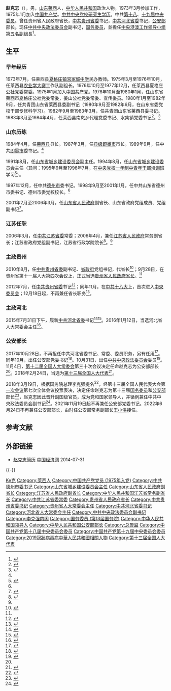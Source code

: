 {{Infobox officeholder
|name=赵克志
|original_name=
|honorific-suffix= [[总警监|总警监]]
|图像=Zhao Kezhi 2018 (cropped).jpg
|图像大小=
|图像说明=2017年9月23日出席中美示范农场项目启动仪式的赵克志|office={{PRC}}[[国务委员|国务委员]]
|职务={{PRC}}[[国务委员|国务委员]]
|总理=[[李克强|李克强]]
|alongside = [[魏凤和|魏凤和]]、[[王勇_(1955年12月)|王勇]]、[[王毅|王毅]]、[[肖捷|肖捷]]
|就任日期=2018年3月19日
|卸任日期=
|职务1=[[File:Police_Badge,P.R.China.svg|25px]] [[中华人民共和国公安部|中华人民共和国公安部]]部长
|就任日期1=2017年11月4日
|卸任日期1=2022年6月24日
|副职1=
|总书记1=
|总理1=[[李克强|李克强]] 
|前任1=[[郭声琨|郭声琨]]
|继任1=[[王小洪|王小洪]]
|职务2={{CPC}}[[中国共产党河北省委员会|河北省委员会]][[中国共产党河北省委员会书记列表|書記]]
|就任日期2=2015年7月31日
|卸任日期2=2017年10月28日
|副职2=[[张庆伟|张庆伟]]<br/>[[许勤_(1961年)|许勤]]{{Small|（副书记兼省长）}}
|总书记2=[[习近平|习近平]]
|前任2=[[周本顺|周本顺]]
|继任2=[[王东峰|王东峰]]
|职务3={{CPC}}[[中国共产党贵州省委员会|贵州省委员会]][[省委书记|書記]]
|就任日期3=2012年7月18日
|卸任日期3=2015年7月31日
|副职3=[[陈敏尔|陈敏尔]]{{Small|（省委副书记、省长）}}
|总书记3=[[胡锦涛|胡锦涛]]{{to}}[[习近平|习近平]]
|前任3=[[栗战书|栗战书]]
|继任3=[[陈敏尔|陈敏尔]]
|职务4=[[河北省人民代表大会常务委员会|河北省人民代表大会常务委员会]]主任
|就任日期4=2016年1月12日
|卸任日期4=2017年12月1日
|前任4=[[周本顺|周本顺]]
|继任4=[[王东峰|王东峰]]
|职务5=[[贵州省人民代表大会常务委员会|贵州省人民代表大会常务委员会]]主任
|就任日期5=2013年1月31日
|卸任日期5=2016年1月15日
|前任5=[[栗战书|栗战书]]
|继任5=[[陈敏尔|陈敏尔]]
|职务6=[[贵州省人民政府|贵州省人民政府]][[贵州行政长官列表|省長]]
|就任日期6=2010年9月28日
|卸任日期6=2012年12月18日
|前任6=[[林树森|林树森]]
|继任6=[[陈敏尔|陈敏尔]]
|姓名=赵克志
|原名=|字=|号=
|籍贯=<!-- 籍贯不是出生地，请慎用 -->
|出生日期={{Birth date and age|1953|12|28}}
|出生地点={{PRC}}[[山东省|山东省]][[莱西市|莱西市]]
|逝世日期=<!-- {{Death date and age|}}（死亡在前，出生在后）{{Death year and age| }} -->
|逝世地点=
|居处=北京市
|国籍={{PRC}}
|政党={{CPC}}
|职业=官员
|父母=
|配偶=<!--{{marriage|姓名|}} -->
|子女=
|亲属=
|信仰=無
|专业=
|母校=[[中共中央党校|中共中央党校]]
|网站=
|签名=
|脚注=
}}

'''赵克志'''（{{bd|1953年|12月28日|catIdx=Z赵}}），男，[[山东省|山东]][[莱西市|莱西]]人，[[中华人民共和国|中华人民共和国]]政治人物。1973年3月参加工作，1975年1月加入[[中国共产党|中国共产党]]。[[中共中央党校|中共中央党校]][[研究生|研究生]][[学历|学历]]。中共[[中国共产党第十八届中央委员会委员列表|第十八]]、[[中国共产党第十九届中央委员会委员列表|十九届中央委员]]。曾任贵州省人民政府省长，[[中国共产党贵州省委员会|中共贵州省委]]书记，[[中国共产党河北省委员会|中共河北省委]]书记，[[中华人民共和国公安部|公安部]]部长。现任[[中共中央政法委员会|中共中央政法委员会]]副书记，[[国务委员|国务委员]]，並擔任[[中央港澳工作领导小组|中央港澳工作领导小组]]第五名副組長<ref>{{cite web|title=星島：公安部長趙克志出任港澳工作協調小組副組長　應對港亂局|url=https://www.hk01.com/即時中國/374799/星島-公安部長趙克志出任港澳工作協調小組副組長-應對港亂局|author=王兆陽|publisher=香港01|accessdate=2019-10-16|archive-date=2020-09-19|archive-url=https://web.archive.org/web/20200919065418/https://www.hk01.com/%E5%8D%B3%E6%99%82%E4%B8%AD%E5%9C%8B/374799/%E6%98%9F%E5%B3%B6-%E5%85%AC%E5%AE%89%E9%83%A8%E9%95%B7%E8%B6%99%E5%85%8B%E5%BF%97%E5%87%BA%E4%BB%BB%E6%B8%AF%E6%BE%B3%E5%B7%A5%E4%BD%9C%E5%8D%94%E8%AA%BF%E5%B0%8F%E7%B5%84%E5%89%AF%E7%B5%84%E9%95%B7-%E6%87%89%E5%B0%8D%E6%B8%AF%E4%BA%82%E5%B1%80|dead-url=no}}</ref>。

== 生平 ==
=== 早年经历 ===
1973年7月，任莱西县[[夏格庄镇|夏格庄镇]][[宫家城中学|宫家城中学]]民办教师。1975年3月至1976年10月，任莱西县[[农业学大寨|农业学大寨]]工作队副组长。1976年10月至1977年12月，任莱西县夏格庄公社党委常委。1975年1月加入[[中国共产党|中国共产党]]。1976年10月至1980年1月，任山东省莱西市夏格庄公社党委常委，姜山公社党委常委、宣传委员。1980年1月至1982年9月，任共青团山东省莱西县委副书记（1980年9月至1982年6月，在山东省委党校干部专修科学习）。1982年9月至1983年3月，任共青团山东省莱西县委书记。1983年3月至1984年4月，任莱西县南岚乡代理党委书记、水集镇党委书记<ref>{{cite book|title=即墨市党政军领导人简介|publisher=即墨市党政军领导人简介编写组|page=117}}</ref>。<ref name="赵克志同志简历">{{cite web |title=赵克志同志简历 |url=http://www.gov.cn/guoqing/2018-03/19/content_5275638.htm |website=中国政府网 |accessdate=2022-02-07 |date=2018-03-19}}</ref>

=== 山东历练 ===
1984年4月，任[[莱西县|莱西县]]县长。1987年3月，任[[县级市|县级]][[即墨市|即墨市]]市长。1989年9月，任中共[[即墨市|即墨市]]委书记。<ref name="赵克志同志简历" />

1991年8月，任[[山东省城乡建设委员会|山东省城乡建设委员会]]副主任。1994年8月，任[[山东省城乡建设委员会|山东省城乡建设委员会]]主任（其间：1995年9月至1996年7月，在[[中共中央党校一年制中青年干部培训班学员列表|中央党校一年制中青年干部培训班]]学习<ref>{{Cite book|title=德州年鉴 2000|date=2000-07|publisher=方志出版社|isbn=7-80122-573-2|editor=山东省德州市地方史志办公室|location=北京|page=309}}</ref>）。

1997年12月，任中共[[德州市|德州市]]委书记。1998年9月至2001年1月，任中共山东省德州市委书记、德州市委党校校长。<ref name="赵克志同志简历" />

2001年2月至2006年3月，任[[山东省人民政府|山东省人民政府]]副省长、山东省政府党组成员、党组副书记<ref>{{Cite book|title=江苏年鉴 2008|last=牟国义主编|publisher=江苏年鉴社|year=2008年11月|pages=22-23}}</ref>。

=== 江苏任职 ===
2006年3月，任[[中国共产党江苏省委员会|中共江苏省委]]常委；2006年4月，兼任[[江苏省人民政府|江苏省人民政府]]常务副省长；江苏省政府党组副书记，江苏省行政学院院长<ref>{{Cite book|title=中国人物年鉴 2012|publisher=中国人物年鉴社|year=2013|editor-last=《中国人物年鉴》编委会 编；李维民 主编|pages=98}}</ref>。<ref name="赵克志同志简历" />

=== 主政贵州 ===
2010年8月，任[[中国共产党贵州省委员会|中共贵州省委]]副书记、[[贵州省人民政府|省政府]]党组书记，代省长<ref>{{Cite book|title=中国人物年鉴 2010|author=中国人物年鉴社|publisher=中国人物年鉴社|page=84}}</ref>；9月28日，在贵州省第十一届人大第四次会议上，正式当选[[贵州省人民政府|贵州省人民政府]][[贵州行政长官列表|省长]]。<ref name="赵克志同志简历" />

2012年7月，任[[中国共产党贵州省委员会|中共贵州省委]]书记<ref>{{Cite web|url=http://news.sina.com.cn/c/2012-07-18/105724796501.shtml|title=赵克志任贵州省委书记 栗战书另有任用|accessdate=2017-09-23|date=2012-07-18|publisher=新浪|archive-date=2020-06-04|archive-url=https://web.archive.org/web/20200604194106/http://news.sina.com.cn/c/2012-07-18/105724796501.shtml|dead-url=no}}</ref>；同年11月，在[[中国共产党第十八次全国代表大会|中共十八大]]上，首次进入[[中国共产党第十八届中央委员会|中央委员会]]；12月18日起，不再兼任省长职务<ref name=":0">{{Cite web|url=http://news.163.com/17/1104/15/D2DIRON00001899O.html|title=全国人大常委会决定任命赵克志为公安部部长|accessdate=2017-11-04|date=2017-11-04|publisher=网易|archiveurl=https://web.archive.org/web/20180113151029/http://news.163.com/17/1104/15/D2DIRON00001899O.html|archivedate=2018-01-13|dead-url=yes}}</ref>。

=== 主政河北 ===
2015年7月31日下午，履新[[中国共产党河北省委员会|中共河北省委]]书记<ref>{{cite web|url=http://news.hebei.com.cn/system/2015/08/01/016049055.shtml|title=河北省委召开全省领导干部会议 宣布中央关于省委主要领导调整的决定|accessdate=2015-07-31|date=2015-07-31|publisher=长城网|archive-date=2020-06-04|archive-url=https://web.archive.org/web/20200604194114/http://news.hebei.com.cn/system/2015/08/01/016049055.shtml|dead-url=no}}</ref><ref>{{cite web|url=http://ah.people.com.cn/n/2015/0802/c358314-25809543.html|title=赵克志履新表态 保持河北大局稳定是首要任务|accessdate=2015-07-31|date=2015-07-31|publisher=人民网|archive-date=2020-10-26|archive-url=https://web.archive.org/web/20201026224040/http://ah.people.com.cn/n/2015/0802/c358314-25809543.html|dead-url=no}}</ref>。2016年1月12日，当选河北省人大常委会主任<ref>{{cite news|url=http://www.chinanews.com/gn/2016/01-12/7713299.shtml|title=赵克志当选河北省人大常委会主任|date=2016-01-12|work=新华网|accessdate=2016-01-23|archive-date=2020-06-04|archive-url=https://web.archive.org/web/20200604194122/http://www.chinanews.com/gn/2016/01-12/7713299.shtml|dead-url=no}}</ref>。

=== 公安部长 ===
2017年10月28日，不再担任中共河北省委书记、常委、委员职务，另有任用<ref>{{cite web|url=http://news.xinhuanet.com/2017-10/28/c_1121870460.htm|title=广东等4省省委主要负责同志职务调整|accessdate=2017-10-28|date=2017-10-28|publisher=新华网|archive-date=2017-10-28|archive-url=https://web.archive.org/web/20171028201153/http://news.xinhuanet.com/2017-10/28/c_1121870460.htm|dead-url=no}}</ref>。同年10月，出任公安部党委书记<ref>{{cite web|url=http://news.163.com/17/1101/08/D254CQ5F0001899O.html|title=赵克志已出任公安部党委书记|accessdate=2017-11-04|date=2017-11-01|publisher=网易|archive-date=2017-11-03|archive-url=https://web.archive.org/web/20171103205758/http://news.163.com/17/1101/08/D254CQ5F0001899O.html|dead-url=no}}</ref>。10月31日，出任[[中共中央政法委员会|中共中央政法委员会]]委员<ref>{{cite web|url=http://www.ce.cn/xwzx/gnsz/gdxw/201711/15/t20171115_26871438.shtml|title=赵克志任中央政法委委员(图/简历)|accessdate=2017-11-18|date=2017-11-15|publisher=中国经济网|archive-date=2020-06-04|archive-url=https://web.archive.org/web/20200604194133/http://www.ce.cn/xwzx/gnsz/gdxw/201711/15/t20171115_26871438.shtml|dead-url=no}}</ref>。11月4日，[[第十二届全国人民代表大会常务委员会|第十二届全国人大常委会]]第三十次会议决定任命赵克志为公安部部长<ref name=":0" />。2018年2月24日，当选为[[第十三届全国人大代表|第十三届全国人大代表]]<ref>{{Cite web|title=（受权发布）中华人民共和国第十三届全国人民代表大会代表名单-中新网|url=http://www.chinanews.com/gn/2018/02-25/8453959.shtml|accessdate=2021-02-13|work=中新网|archive-date=2018-02-27|archive-url=https://web.archive.org/web/20180227031724/http://www.chinanews.com/gn/2018/02-25/8453959.shtml|dead-url=no}}</ref>。

2018年3月19日，根据[[中华人民共和国国务院总理|国务院总理]][[李克强|李克强]]提名<ref>{{cite news|url=http://www.xinhuanet.com/politics/2018lh/2018-03/19/c_1122556506.htm|title=根据宪法，国务院总理李克强提名魏凤和、王勇、王毅、肖捷、赵克志为国务委员人选|date=2018-03-19|work=新华网|accessdate=2018-03-20|archive-date=2018-03-20|archive-url=https://web.archive.org/web/20180320110142/http://www.xinhuanet.com/politics/2018lh/2018-03/19/c_1122556506.htm|dead-url=no}}</ref>，经[[第十三届全国人民代表大会#第一次会议|第十三届全国人民代表大会第一次会议]]第七次全体会议投票表决，决定任命赵克志为第十三届[[国务委员|国务委员]]和[[中华人民共和国公安部|公安部]]部长<ref>{{cite web|url=http://news.ifeng.com/a/20180319/56857742_0.shtml|title=国务院副总理、国务委员、各部部长完整名单|accessdate=2018-03-19|date=2018-03-19|publisher=新华社|archive-date=2018-03-19|archive-url=https://web.archive.org/web/20180319030207/http://news.ifeng.com/a/20180319/56857742_0.shtml|dead-url=no}}</ref>，赵克志因此晋升副国级官员，成为党和国家领导人，并循例兼任中共中央政法委员会副书记<ref>{{Cite web|url=http://www.xinhuanet.com/renshi/2018-06/14/c_1122982796.htm|title=赵克志任中央政法委副书记（图/简历）|accessdate=2018-06-14|date=2018-06-14|publisher=新华网|archive-date=2020-10-28|archive-url=https://web.archive.org/web/20201028233015/http://www.xinhuanet.com/renshi/2018-06/14/c_1122982796.htm|dead-url=no}}</ref>。2021年11月19日起不再兼任公安部党委书记。2022年6月24日不再兼任公安部部长，由时任公安部常务副部长[[王小洪|王小洪]]接任。

== 参考文献 ==
{{Reflist|30em}}

== 外部链接 ==
* [http://district.ce.cn/newarea/sddy/201301/31/t20130131_24082455.shtml 赵克志简历]{{Wayback|url=http://district.ce.cn/newarea/sddy/201301/31/t20130131_24082455.shtml |date=20201031133305 }} [[中国经济网|中国经济网]] 2014-07-31
{{中华人民共和国公安部部长}}

{{-}}
{{start box}}
{{s-gov|prc}}
{{s-before|[[郭声琨|郭声琨]]}}
{{s-title|[[中华人民共和国公安部|中华人民共和国公安部]][[中华人民共和国国务院组成人员|部长]]|2017年11月－2022年6月}}
{{s-after|[[王小洪|王小洪]]}}
{{s-before|[[林树森|林树森]]}}
{{s-title|[[贵州省人民政府|贵州省人民政府]][[贵州行政长官列表|省長]]|2010年8月－2012年12月}}
{{s-after|[[陈敏尔|陈敏尔]]}}
{{s-before|[[蒋定之|蒋定之]]}}
{{s-title|[[江苏省人民政府|江苏省人民政府]]常务副省長|2006年4月－2010年8月}}
{{s-after|[[李云峰_(1957年)|李云峰]]}}
{{s-before|[[肖世诚|肖世诚]]}}
{{s-title|[[即墨县|即墨县]]人民政府县长|1987年3月－1989年9月}}
{{s-after|[[孟广耀|孟广耀]]}}
{{s-par|prc-lpc}}
{{s-before|[[周本顺|周本顺]]}}
{{s-title|[[河北省人民代表大会常务委员会|河北省人民代表大会常务委员会]]主任|2016年1月－2017年12月}}
{{s-after|[[王东峰|王东峰]]}}
{{s-before|[[栗战书|栗战书]]}}
{{s-title|[[贵州省人民代表大会常务委员会|贵州省人民代表大会常务委员会]]主任|2013年1月－2016年1月}}
{{s-after|[[陈敏尔|陈敏尔]]}}
{{s-ppo|cpc}}
{{s-before|[[周本顺|周本顺]]}}
{{s-title|[[中国共产党河北省委员会|中国共产党河北省委员会]][[省委书记|书记]]|2015年7月－2017年10月}}
{{s-after|[[王东峰|王东峰]]}}
{{s-before|[[栗战书|栗战书]]}}
{{s-title|[[中国共产党贵州省委员会|中国共产党贵州省委员会]][[省委书记|书记]]|2012年7月－2015年7月}}
{{s-after|[[陈敏尔|陈敏尔]]}}
{{s-before|[[莫振奎|莫振奎]]}}
{{s-title|[[中国共产党德州市委员会|中国共产党德州市委员会]]书记|1997年12月－2001年1月}}
{{s-after|[[黄胜_(山东省)|黄胜]]}}
{{s-new|即墨撤县设市}}
{{s-title|[[中国共产党即墨市委员会|中国共产党即墨市委员会]]书记|1989年12月－1991年9月}}
{{s-after|[[孟广耀|孟广耀]]}}
{{s-before|[[秦玉生|秦玉生]]}}
{{s-title|[[中国共产党即墨县委员会|中国共产党即墨县委员会]]书记|1989年9月－1989年12月}}
{{s-none|撤县设市}}
{{end box}}

{{党和国家领导人}}
{{国务院/13|国务委员|部门首长}}
{{国务院/12|部门首长}}
{{国务委员}}
{{中华人民共和国公安部}}
{{中华人民共和国公安部部长}}
{{总警监}}
{{中华人民共和国河北省正职领导人|nocat}}
{{中华人民共和国贵州省正职领导人|nocat}}
{{贵州行政长官}}
{{1995届中央党校一年制中青年干部培训班}}
{{党政正部级以上干部曾有团系统经历者}}

{{Authority control}}

{{DEFAULTSORT:Zhao赵}}
[[Category:赵姓|Ke克]]
[[Category:莱西人|Category:莱西人]]
[[Category:中国共产党党员_(1975年入党)|Category:中国共产党党员 (1975年入党)]]

[[Category:中共德州市委书记|Category:中共德州市委书记]]
[[Category:山东省城乡建设委员会主任|Category:山东省城乡建设委员会主任]]
[[Category:山东省人民政府副省长|Category:山东省人民政府副省长]]
[[Category:江苏省人民政府副省长|Category:江苏省人民政府副省长]]
[[Category:中华人民共和国江苏省常务副省长|Category:中华人民共和国江苏省常务副省长]]
[[Category:中共江苏省委常委|Category:中共江苏省委常委]]
[[Category:贵州省人民政府省长|Category:贵州省人民政府省长]]
[[Category:中共贵州省委书记|Category:中共贵州省委书记]]
[[Category:贵州省人大常委会主任|Category:贵州省人大常委会主任]]
[[Category:中共河北省委书记|Category:中共河北省委书记]]
[[Category:河北省人大常委会主任|Category:河北省人大常委会主任]]
[[Category:中共中央政法委员会副书记|Category:中共中央政法委员会副书记]]
[[Category:李克强内阁|Category:李克强内阁]]
[[Category:国务委员_(第13届国务院)|Category:国务委员 (第13届国务院)]]
[[Category:中华人民共和国领导人|Category:中华人民共和国领导人]]
[[Category:中华人民共和国公安部部长|Category:中华人民共和国公安部部长]]
[[Category:总警监|Category:总警监]]
[[Category:中国共产党第十八届中央委员会委员|Category:中国共产党第十八届中央委员会委员]]
[[Category:中国共产党第十九届中央委员会委员|Category:中国共产党第十九届中央委员会委员]]
[[Category:2019冠狀病毒病中華人民共和國相關人物|Category:2019冠狀病毒病中華人民共和國相關人物]]
[[Category:第十三届全国人大代表|Category:第十三届全国人大代表]]